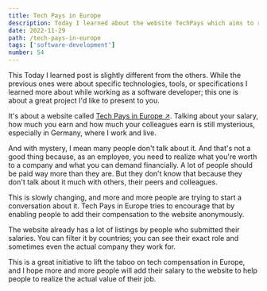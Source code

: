 ```yaml
---
title: Tech Pays in Europe
description: Today I learned about the website TechPays which aims to remove the taboo on tech compensation in Europe
date: 2022-11-29
path: /tech-pays-in-europe
tags: ['software-development']
number: 54
---
```


This Today I learned post is slightly different from the others. While the previous ones were about specific technologies, tools, or specifications I learned more about while working as a software developer; this one is about a great project I'd like to present to you.

It's about a website called <a href="https://techpays.eu/" target="_blank">Tech Pays in Europe &#8599;</a>. Talking about your salary, how much you earn and how much your colleagues earn is still mysterious, especially in Germany, where I work and live.

And with mystery, I mean many people don't talk about it. And that's not a good thing because, as an employee, you need to realize what you're worth to a company and what you can demand financially. A lot of people should be paid way more than they are. But they don't know that because they don't talk about it much with others, their peers and colleagues.

This is slowly changing, and more and more people are trying to start a conversation about it. Tech Pays in Europe tries to encourage that by enabling people to add their compensation to the website anonymously.

The website already has a lot of listings by people who submitted their salaries. You can filter it by countries; you can see their exact role and sometimes even the actual company they work for.

This is a great initiative to lift the taboo on tech compensation in Europe, and I hope more and more people will add their salary to the website to help people to realize the actual value of their job.


